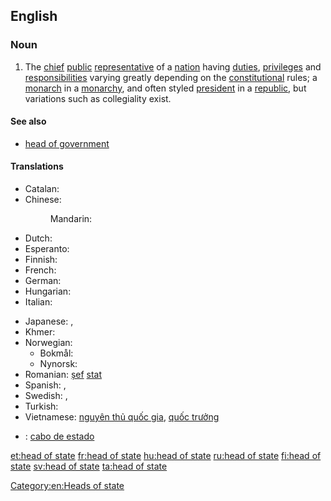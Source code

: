 ==English==

===Noun===
{{wikipedia}}
{{en-noun|sg=[[head]] [[of]] [[state]]|pl=heads of state}}

# The [[chief]] [[public]] [[representative]] of a [[nation]] having [[duties]], [[privilege]]s and [[responsibilities]] varying greatly depending on the [[constitution]]al rules; a [[monarch]] in a [[monarchy]], and often styled [[president]] in a [[republic]], but variations such as collegiality exist.

====See also====
* [[head of government]]

====Translations====
{{trans-top|the chief public representative of a nation}}
* Catalan: {{t-|ca|cap d'estat|m}}
* Chinese:
*: Mandarin: {{t-|cmn|元首|tr=yuánshǒu|sc=Hani}}
* Dutch: {{t+|nl|staatshoofd|n}}
* Esperanto: {{t-|eo|ŝtatestro}}
* Finnish: {{t+|fi|valtionpäämies}}
* French: {{t-|fr|chef d'état|m}}
* German: {{t+|de|Staatsoberhaupt|n}}
* Hungarian: {{t+|hu|államfő}}
* Italian: {{t+|it|capo di stato}}
{{trans-mid}}
* Japanese: {{t-|ja|国家元首|tr=kokkagenshu}}, {{t+|ja|元首|tr=genshu}}
* Khmer: {{t-|km|ប្រមុខរដ្ឋ|sc=Khmr|tr=prɑmuk roat}}
* Norwegian:
** Bokmål: {{t-|no|statsoverhode|n}}
** Nynorsk: {{t-|nn|statsoverhovud|n|xs=Norwegian Nynorsk}}
* Romanian: [[șef]] {{l|ro|de}} [[stat]] {{m}}
* Spanish: {{t-|es|jefe de Estado|m}}, {{t-|es|mandatario|m}}
* Swedish: {{t+|sv|statschef|c}}, {{t+|sv|statsöverhuvud|n}}
* Turkish: {{t|tr|devlet başkanı}}
* Vietnamese: [[nguyên thủ quốc gia]], [[quốc trưởng]]
{{trans-bottom}}

{{checktrans-top}}
* {{ttbc|es}}: [[cabo de estado]] {{m}}
{{trans-bottom}}

[[Category:en:Heads of state]]

[[et:head of state]]
[[fr:head of state]]
[[hu:head of state]]
[[ru:head of state]]
[[fi:head of state]]
[[sv:head of state]]
[[ta:head of state]]